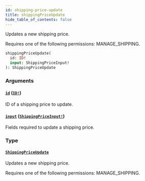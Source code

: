 ```yaml
---
id: shipping-price-update
title: shippingPriceUpdate
hide_table_of_contents: false
---
```


Updates a new shipping price.

Requires one of the following permissions: MANAGE_SHIPPING.

```graphql
shippingPriceUpdate(
  id: ID!
  input: ShippingPriceInput!
): ShippingPriceUpdate
```

### Arguments

#### [`id`](#) ([`ID!`](../../../developer/api-reference/scalars/id))

ID of a shipping price to update.

#### [`input`](#) ([`ShippingPriceInput!`](../../../developer/api-reference/inputs/shipping-price-input))

Fields required to update a shipping price.

### Type

#### [`ShippingPriceUpdate`](../../../developer/api-reference/objects/shipping-price-update)

Updates a new shipping price.

Requires one of the following permissions: MANAGE_SHIPPING.
